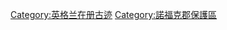 {{GeoGroup|level=0}}
{{Commons cat|Scheduled Ancient Monuments in Norfolk, England}}

[[Category:英格兰在册古迹|Category:英格兰在册古迹]]
[[Category:諾福克郡保護區|Category:諾福克郡保護區]]